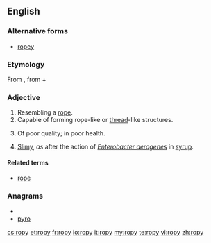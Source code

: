 ==English==

===Alternative forms===
* [[ropey]]

===Etymology===
From {{etyl|enm|en}} {{term|ropy||lang=enm}}, from {{term|rope||lang=enm}} + {{term|-y||lang=enm}}

===Adjective===
{{en-adj|ropier|ropiest|more}}

# Resembling a [[rope]].
# Capable of forming rope-like or [[thread]]-like structures.
# {{context|British|colloquial}} Of poor quality; in poor health.
# {{context|of [[milk]] or another liquid}} [[slimy|Slimy]], ''as'' after the action of ''[[Enterobacter aerogenes]]'' in [[syrup]].

====Related terms====
* [[rope]]

===Anagrams===
* {{alphagram|opry}}
* [[pyro#English|pyro]]

[[cs:ropy]]
[[et:ropy]]
[[fr:ropy]]
[[io:ropy]]
[[it:ropy]]
[[my:ropy]]
[[te:ropy]]
[[vi:ropy]]
[[zh:ropy]]